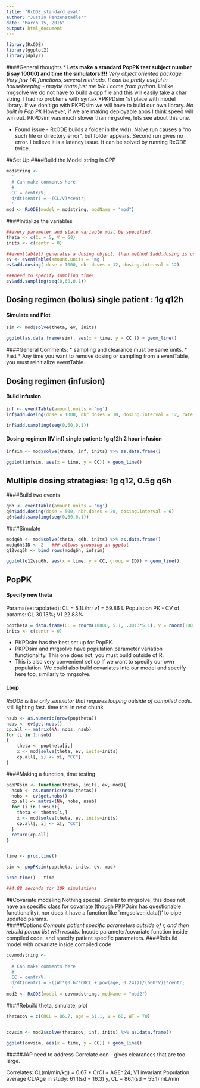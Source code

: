 ```yaml
---
title: "RxODE_standard_eval"
author: "Justin Penzenstadler"
date: "March 15, 2016"
output: html_document
---
```


```r
library(RxODE)
library(ggplot2)
library(dplyr)
```

####General thoughts 
* **Lets make a standard PopPK test subject number (i say 10000) and time the simulators!!!!**
*Very object oriented package.  Very few (4) functions, several methods. It can be pretty useful in housekeeping - maybe thats just me b/c I come from python. 
*Unlike mrgsolve we do not have to build a cpp file and this will easily take a char string.  I had no problems with syntax
  +PKPDsim 1st place with model library.  If we don't go with PKPDsim we will have to build our own library.
*No built in Pop PK 
*However, if we are making deployable apps I think speed will win out.  PKPDsim was much slower than mrgsolve, lets see about this one.  

* Found issue - RxODE builds a folder in the wd(). Naive run causes a "no such file or directory error", but folder appears.  Second run gives no error.  I believe it is a latency issue.  It can be solved by running RxODE twice.  

##Set Up 
####Build the Model string in CPP 
```r

modstring <- 
  '
  # Can make comments here
  # 
  CC = centr/V;
  d/dt(centr) = -(CL/V)*centr;
  '
mod <- RxODE(model = modstring, modName = "mod")
```

####Initialize the variables

```r
##every parameter and state variable must be specified.  
theta <- c(CL = 5, V = 60)
inits <- c(centr = 0)

##eventtable() generates a dosing object, then method $add.dosing is used to modify 
ev <- eventTable(amount.units = 'mg')
ev$add.dosing( dose = 1000, nbr.doses = 12, dosing.interval = 12)

###need to specify sampling time!
ev$add.sampling(seq(0,60,0.1))
```

## Dosing regimen (bolus) single patient : 1g q12h
#### Simulate and Plot

```r
sim <- mod$solve(theta, ev, inits)

ggplot(as.data.frame(sim), aes(x = time, y = CC )) + geom_line()
```

####General Comments: 
* sampling and clearance must be same units.
* Fast
* Any time you want to remove dosing or sampling from a eventTable, you must reinitialize eventTable

## Dosing regimen (infusion)
#### Build infusion
```r
inf <- eventTable(amount.units = 'mg')
inf$add.dosing(dose = 1000, nbr.doses = 10, dosing.interval = 12, rate = 1000)

inf$add.sampling(seq(0,60,0.1))
```

#### Dosing regimen (IV inf) single patient: 1g q12h 2 hour infusion 
```r
infsim <- mod$solve(theta, inf, inits) %>% as.data.frame()

ggplot(infsim, aes(x = time, y = CC)) + geom_line()
```

## Multiple dosing strategies: 1g q12, 0.5g q6h
####Build two events
```r

q6h <- eventTable(amount.units = 'mg')
q6h$add.dosing(dose = 500, nbr.doses = 20, dosing.interval = 6)
q6h$add.sampling(seq(0,60,0.1))
```

####Simulate
```r
modq6h <- mod$solve(theta, q6h, inits) %>% as.data.frame() 
modq6h$ID <- 2   ### allows grouping in ggplot
q12vsq6h <- bind_rows(modq6h, infsim)

ggplot(q12vsq6h, aes(x = time, y = CC, group = ID)) + geom_line()
```

## PopPK
#### Specify new theta

Params(extrapolated): CL = 5.1L/hr; v1 = 59.86 L
Population PK - CV of params: CL 30.13%; V1 22.83%
```r
poptheta = data.frame(CL = rnorm(10000, 5.1, .3013*5.1), V = rnorm(100, 59.86, .2283*59.86))
inits <- c(centr = 0)
```

* PKPDsim has the best set up for PopPK.
* PKPDsim and mrgsolve have population parameter variation functionality.  This one does not, you must build outside of R.
* This is also very convenient set up if we want to specify our own population.  We could also build covariates into our model and specify here too, similarly to mrgsolve.

#### Loop
*RxODE is the only simulator that requires looping outside of compiled code.
*still lighting fast. time trial in next chunk

```r

nsub <- as.numeric(nrow(poptheta))
nobs <- ev$get.nobs()
cp.all <- matrix(NA, nobs, nsub)  
for (i in 1:nsub)
{
    theta <- poptheta[i,]
    x <- mod$solve(theta, ev, inits=inits)
    cp.all[, i] <- x[, "CC"]
}

```

####Making a function, time testing
```r

popPKsim <- function(thetas, inits, ev, mod){
  nsub <- as.numeric(nrow(thetas))
  nobs <- ev$get.nobs()
  cp.all <- matrix(NA, nobs, nsub)  
  for (i in 1:nsub){
    theta <- thetas[i,]
    x <- mod$solve(theta, ev, inits=inits)
    cp.all[, i] <- x[, "CC"]
  }
  return(cp.all)
}


time <- proc.time()

sim <- popPKsim(poptheta, inits, ev, mod)

proc.time() - time

##4.88 seconds for 10k simulations
```

##Covariate modeling
Nothing special.  Similar to mrgsolve, this does not have an specific class for covariate (though PKPDsim has questionable functionality), nor does it have a function like `mrgsolve::idata()' to pipe updated params.  
#####Options 
*Compute patient specific parameters outside of r, and then rebuild param list with results.
*Incude parameter/covariate function inside compiled code, and specify patient specific parameters.
####Rebuild model with covariate inside compiled code

```r

covmodstring <- 
  '
  # Can make comments here
  # 
  CC = centr/V;
  d/dt(centr) = -((WT*(0.67*CRCL + pow(age, 0.24)))/(600*V))*centr;
  '
mod2 <- RxODE(model = covmodstring, modName = "mod2")
```

####Rebuild theta, simulate, plot
```r
thetacov = c(CRCL = 86.7, age = 61.1, V = 60, WT = 70)


covsim <- mod2$solve(thetacov, inf, inits) %>% as.data.frame()

ggplot(covsim, aes(x = time, y = CC)) + geom_line()
```

#####JAP need to address Correlate eqn - gives clearances that are too large.

Correlates: CL(ml/min/kg) = 0.67 * CrCl + AGE^.24; V1 invariant
Population average CL/Age in study: 61.1(sd = 16.3) y, CL = 86.1(sd   = 55.1) mL/min


